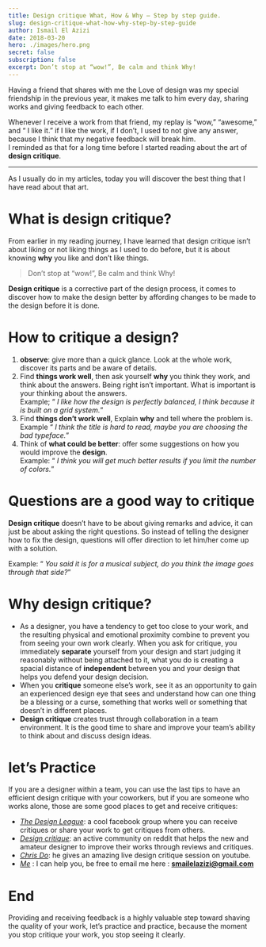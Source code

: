 ```yaml
---
title: Design critique What, How & Why — Step by step guide.
slug: design-critique-what-how-why-step-by-step-guide
author: Ismail El Azizi
date: 2018-03-20
hero: ./images/hero.png
secret: false
subscription: false
excerpt: Don’t stop at “wow!”, Be calm and think Why!
---
```



Having a friend that shares with me the Love of design was my special friendship in the previous year, it makes me talk to him every day, sharing works and giving feedback to each other.

Whenever I receive a work from that friend, my replay is “wow,” “awesome,” and “ I like it.” if I like the work, if I don’t, I used to not give any answer, because I think that my negative feedback will break him.  
I reminded as that for a long time before I started reading about the art of  **design critique**.

----------

As I usually do in my articles, today you will discover the best thing that I have read about that art.

# What is design critique?

From earlier in my reading journey, I have learned that design critique isn’t about liking or not liking things as I used to do before, but it is about knowing  **why**  you like and don’t like things.

> Don’t stop at “wow!”, Be calm and think Why!

**Design critique**  is a corrective part of the design process, it comes to discover how to make the design better by affording changes to be made to the design before it is done.

# How to critique a design?

1.  **observe**: give more than a quick glance. Look at the whole work, discover its parts and be aware of details.
2.  Find  **things work well**, then ask yourself  **why**  you think they work, and think about the answers. Being right isn’t important. What is important is your thinking about the answers.  
    Example; “  _I like how the design is perfectly balanced, I think because it is built on a grid system._”
3.  Find  **things don’t work well**, Explain  **why**  and tell where the problem is. Example “ _I think the title is hard to read, maybe you are choosing the bad typeface._”
4.  Think of  **what could be better**: offer some suggestions on how you would improve the  **design**.  
    Example: “  _I think you will get much better results if you limit the number of colors._”

# Questions are a good way to critique

**Design critique**  doesn’t have to be about giving remarks and advice, it can just be about asking the right questions. So instead of telling the designer how to fix the design, questions will offer direction to let him/her come up with a solution.

Example: “  _You said it is for a musical subject, do you think the image goes through that side?_”

# Why design critique?

-   As a designer, you have a tendency to get too close to your work, and the resulting physical and emotional proximity combine to prevent you from seeing your own work clearly. When you ask for critique, you immediately  **separate**  yourself from your design and start judging it reasonably without being attached to it, what you do is creating a spacial distance of  **independent**  between you and your design that helps you defend your design decision.
-   When you  **critique**  someone else’s work, see it as an opportunity to gain an experienced design eye that sees and understand how can one thing be a blessing or a curse, something that works well or something that doesn’t in different places.
-   **Design critique**  creates trust through collaboration in a team environment. It is the good time to share and improve your team’s ability to think about and discuss design ideas.

# let’s Practice

If you are a designer within a team, you can use the last tips to have an efficient design critique with your coworkers, but if you are someone who works alone, those are some good places to get and receive critiques:

-   [_The Design League_](https://www.facebook.com/groups/thedesignersleague/): a cool facebook group where you can receive critiques or share your work to get critiques from others.
-   [_Design critique_](https://www.reddit.com/r/design_critiques/): an active community on reddit that helps the new and amateur designer to improve their works through reviews and critiques.
-   [_Chris Do_](https://www.youtube.com/results?search_query=chris+do+critique): he gives an amazing live design critique session on youtube.
-   [_Me_](https://twitter.com/smailelazizi)  : I can help you, be free to email me here :  **smailelazizi@gmail.com**

# End

Providing and receiving feedback is a highly valuable step toward shaving the quality of your work, let’s practice and practice, because the moment you stop critique your work, you stop seeing it clearly.

